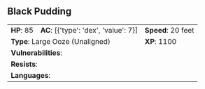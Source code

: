 ## Black Pudding {#monster-black-pudding}

```{=html}
<table class="table table-striped">
    <tbody>
        <tr>                    
            <td><b>HP</b>: 85</td>
            <td><b>AC</b>: [{'type': 'dex', 'value': 7}]</td>
            <td><b>Speed</b>: 20 feet</td>
        </tr>
        <tr>
            <td colspan="2"><b>Type</b>: Large Ooze (Unaligned)</td>
            <td><b>XP</b>: 1100</td>
        </tr>
        <tr>
            <td colspan="3"><b>Vulnerabilities</b>: </td>
        </tr>
        <tr>
            <td colspan="3"><b>Resists</b>: </td>
        </tr>
        <tr>
            <td colspan="3"><b>Languages</b>: </td>
        </tr>
    </tbody>
</table>
```